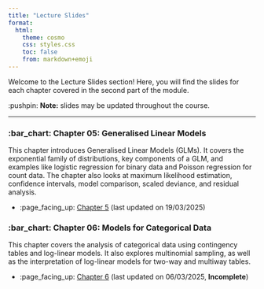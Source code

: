 ```yaml
---
title: "Lecture Slides"
format:
  html:
    theme: cosmo
    css: styles.css
    toc: false
    from: markdown+emoji
---
```


Welcome to the [Lecture Slides]{.attention} section! Here, you will find the slides for each chapter covered in the second part of the module.  

:pushpin: **Note:** slides may be updated throughout the course.

---

### :bar_chart: **Chapter 05: Generalised Linear Models**  
This chapter introduces Generalised Linear Models (GLMs). It covers the exponential family of distributions, key components of a GLM, and examples like logistic regression for binary data and Poisson regression for count data. The chapter also looks at maximum likelihood estimation, confidence intervals, model comparison, scaled deviance, and residual analysis.

- :page_facing_up: [Chapter 5](/slides/_output/chap_5.html) (last updated on 19/03/2025)


### :bar_chart: **Chapter 06: Models for Categorical Data**  
This chapter covers the analysis of categorical data using contingency tables and log-linear models. It also explores multinomial sampling, as well as the interpretation of log-linear models for two-way and multiway tables.

- :page_facing_up: [Chapter 6](/slides/_output/chap_6.html) (last updated on 06/03/2025, **[Incomplete]{.attention}**)
